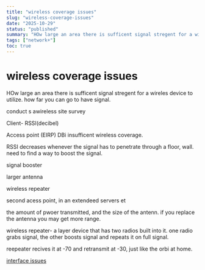 ```yaml
---
title: "wireless coverage issues"
slug: "wireless-coverage-issues"
date: "2025-10-29"
status: "published"
summary: "HOw large an area there is sufficent signal stregent for a wireles device to utilize. how far you can go to have signal."
tags: ["network+"]
toc: true
---
```


# wireless coverage issues

HOw large an area there is sufficent signal stregent for a wireles device to utilize. how far you can go to have signal. 

conduct s awireless site survey 

Client- RSSI(decibel) 

Access point (EIRP) DBi insufficent wireless coverage. 

RSSI decreases whenever the signal has to penetrate through a floor, wall. need to find a way to boost the signal. 

signal booster 

larger antenna 

wireless repeater 

second acess point, in an extendeed servers et 

the amount of pwoer transmitted, and the size of the antenn. if you replace the antenna you may get more range. 

wireless repeater- a layer device that has two radios built into it. one radio grabs signal, the other boosts signal and repeats it on full signal. 

reepeater recives it at -70 and retransmit at -30, just like the orbi at home.

[interface issues](/blog/interface-issues)

